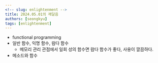 ```yaml
---
<!-- slug: enlightenment -->
title: 2024.05.01의 깨달음
authors: [seongkyu]
tags: [enlightenment]
---
```


- functional programming
- 일반 함수, 익명 함수, 람다 함수
  - 메모리 관리 관점에서 일회 성의 함수면 람다 함수가 좋다, 사용이 깔끔하다.
- 메소드와 함수
